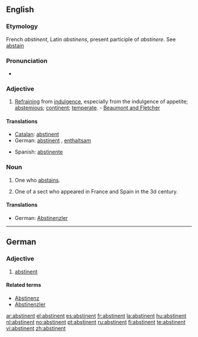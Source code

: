 ==English==

===Etymology===
French ''abstinent'', Latin ''abstinens'', present participle of ''abstinere''. See [[abstain]]

===Pronunciation===
*{{audio|en-us-abstinent.ogg|Audio (US)}}

===Adjective===
{{en-adj}}

# [[refraining|Refraining]] from [[indulgence]], especially from the indulgence of appetite; [[abstemious]]; [[continent]]; [[temperate]]. - [[Beaumont and Fletcher]]

====Translations====
{{trans-top|refraining from indulgence}}
*[[Catalan]]: [[abstinent#Catalan|abstinent]]
*German: [[abstinent#German|abstinent]] {{i|mostly when referring to alcohol/smoking}}, [[enthaltsam]] {{i|sexually abstinent/celibate}}
{{trans-mid}}
*Spanish: [[abstinente]]
{{trans-bottom}}

===Noun===
{{en-noun}}

# One who [[abstains]].
# {{context|ecclesiastical history}} One of a sect who appeared in France and Spain in the 3d century.

====Translations====
{{trans-top|one who abstains}}
*German: [[Abstinenzler]] {{m}} {{i|often pejorative}}
{{trans-mid}}
{{trans-bottom}}

----

==German==

===Adjective===
{{infl|de|adjective}}

# [[abstinent#English|abstinent]]

====Related terms====
*[[Abstinenz]]
*[[Abstinenzler]]

[[ar:abstinent]]
[[el:abstinent]]
[[es:abstinent]]
[[fr:abstinent]]
[[la:abstinent]]
[[hu:abstinent]]
[[nl:abstinent]]
[[no:abstinent]]
[[pt:abstinent]]
[[ru:abstinent]]
[[fi:abstinent]]
[[te:abstinent]]
[[vi:abstinent]]
[[zh:abstinent]]